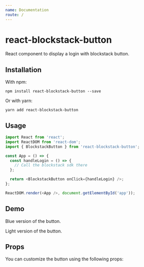 ```yaml
---
name: Documentation
route: /
---
```



# react-blockstack-button

React component to display a login with blockstack button.

<BlockstackButton />

## Installation

With npm:

`npm install react-blockstack-button --save`

Or with yarn:

`yarn add react-blockstack-button`

## Usage

```javascript
import React from 'react';
import ReactDOM from 'react-dom';
import { BlockstackButton } from 'react-blockstack-button';

const App = () => {
  const handleLogin = () => {
    // Call the blockstack sdk there
  };

  return <BlockstackButton onClick={handleLogin} />;
};

ReactDOM.render(<App />, document.getElementById('app'));
```

## Demo

Blue version of the button.

<Playground>
  <BlockstackButton />
</Playground>

Light version of the button.

<Playground>
  <BlockstackButton variant="light" />
</Playground>

## Props

You can customize the button using the following props:

<Props of={BlockstackButton} />
